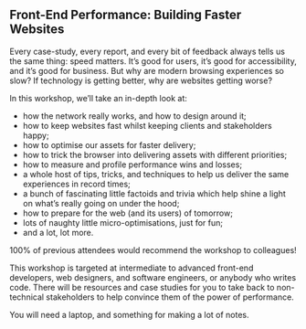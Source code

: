 ## Front-End Performance: Building Faster Websites

Every case-study, every report, and every bit of feedback always tells us the same thing: speed matters. 
It’s good for users, it’s good for accessibility, and it’s good for business. 
But why are modern browsing experiences so slow? If technology is getting better, why are websites getting worse?

In this workshop, we’ll take an in-depth look at:

- how the network really works, and how to design around it;
- how to keep websites fast whilst keeping clients and stakeholders happy;
- how to optimise our assets for faster delivery;
- how to trick the browser into delivering assets with different priorities;
- how to measure and profile performance wins and losses;
- a whole host of tips, tricks, and techniques to help us deliver the same experiences in record times;
- a bunch of fascinating little factoids and trivia which help shine a light on what’s really going on under the hood;
- how to prepare for the web (and its users) of tomorrow;
- lots of naughty little micro-optimisations, just for fun;
- and a lot, lot more.

100% of previous attendees would recommend the workshop to colleagues!

This workshop is targeted at intermediate to advanced front-end developers, web designers, 
and software engineers, or anybody who writes code. 
There will be resources and case studies for you to take back to 
non-technical stakeholders to help convince them of the power of performance.

You will need a laptop, and something for making a lot of notes.
